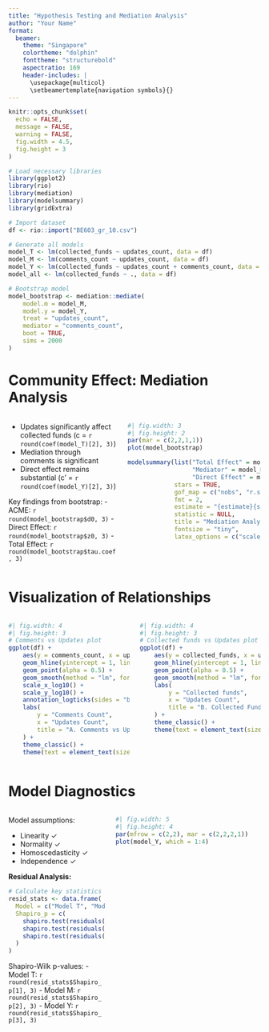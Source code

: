 ```yaml
---
title: "Hypothesis Testing and Mediation Analysis"
author: "Your Name"
format: 
  beamer:
    theme: "Singapore"
    colortheme: "dolphin"
    fonttheme: "structurebold"
    aspectratio: 169
    header-includes: |
      \usepackage{multicol}
      \setbeamertemplate{navigation symbols}{}
---
```


```r
knitr::opts_chunk$set(
  echo = FALSE,
  message = FALSE,
  warning = FALSE,
  fig.width = 4.5,
  fig.height = 3
)

# Load necessary libraries
library(ggplot2)
library(rio)
library(mediation)
library(modelsummary)
library(gridExtra)

# Import dataset
df <- rio::import("BE603_gr_10.csv")

# Generate all models
model_T <- lm(collected_funds ~ updates_count, data = df)
model_M <- lm(comments_count ~ updates_count, data = df)
model_Y <- lm(collected_funds ~ updates_count + comments_count, data = df)
model_all <- lm(collected_funds ~ ., data = df)

# Bootstrap model
model_bootstrap <- mediation::mediate(
    model.m = model_M,
    model.y = model_Y,
    treat = "updates_count",
    mediator = "comments_count",
    boot = TRUE,
    sims = 2000
)
```

# Community Effect: Mediation Analysis {.fragile}

::: columns
::: {.column width="45%"}
- Updates significantly affect collected funds (c = `r round(coef(model_T)[2], 3)`)
- Mediation through comments is significant
- Direct effect remains substantial (c' = `r round(coef(model_Y)[2], 3)`)

Key findings from bootstrap:
- ACME: `r round(model_bootstrap$d0, 3)`
- Direct Effect: `r round(model_bootstrap$z0, 3)`
- Total Effect: `r round(model_bootstrap$tau.coef, 3)`
:::

::: {.column width="55%"}
```r
#| fig.width: 3
#| fig.height: 2
par(mar = c(2,2,1,1))
plot(model_bootstrap)
```

```r
modelsummary(list("Total Effect" = model_T,
                  "Mediator" = model_M,
                  "Direct Effect" = model_Y),
             stars = TRUE,
             gof_map = c("nobs", "r.squared"),
             fmt = 2,
             estimate = "{estimate}{stars}",
             statistic = NULL,
             title = "Mediation Analysis Results",
             fontsize = "tiny",
             latex_options = c("scale_down"))
```
:::
:::

# Visualization of Relationships {.fragile}

::: columns
::: {.column width="50%"}
```r
#| fig.width: 4
#| fig.height: 3
# Comments vs Updates plot
ggplot(df) +
    aes(y = comments_count, x = updates_count) +
    geom_hline(yintercept = 1, linetype = "dashed", alpha = 0.5) +
    geom_point(alpha = 0.5) +
    geom_smooth(method = "lm", formula = "y ~ x", se = TRUE) +
    scale_x_log10() +
    scale_y_log10() +
    annotation_logticks(sides = "bl") +
    labs(
        y = "Comments Count",
        x = "Updates Count",
        title = "A. Comments vs Updates"
    ) +
    theme_classic() +
    theme(text = element_text(size = 8))
```
:::

::: {.column width="50%"}
```r
#| fig.width: 4
#| fig.height: 3
# Collected funds vs Updates plot
ggplot(df) +
    aes(y = collected_funds, x = updates_count) +
    geom_hline(yintercept = 1, linetype = "dashed", alpha = 0.5) +
    geom_point(alpha = 0.5) +
    geom_smooth(method = "lm", formula = "y ~ x", se = TRUE) +
    labs(
        y = "Collected funds",
        x = "Updates Count",
        title = "B. Collected Funds vs Updates"
    ) +
    theme_classic() +
    theme(text = element_text(size = 8))
```
:::
:::

# Model Diagnostics {.fragile}

::: columns
::: {.column width="40%"}
Model assumptions:

- Linearity ✓
- Normality ✓
- Homoscedasticity ✓
- Independence ✓

**Residual Analysis:**
```r
# Calculate key statistics
resid_stats <- data.frame(
  Model = c("Model T", "Model M", "Model Y"),
  Shapiro_p = c(
    shapiro.test(residuals(model_T))$p.value,
    shapiro.test(residuals(model_M))$p.value,
    shapiro.test(residuals(model_Y))$p.value
  )
)
```

Shapiro-Wilk p-values:
- Model T: `r round(resid_stats$Shapiro_p[1], 3)`
- Model M: `r round(resid_stats$Shapiro_p[2], 3)`
- Model Y: `r round(resid_stats$Shapiro_p[3], 3)`
:::

::: {.column width="60%"}
```r
#| fig.width: 5
#| fig.height: 4
par(mfrow = c(2,2), mar = c(2,2,2,1))
plot(model_Y, which = 1:4)
```
:::
:::